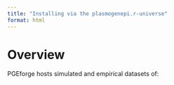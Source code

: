 ```yaml
---
title: "Installing via the plasmogenepi.r-universe"
format: html
---
```

# Overview

PGEforge hosts simulated and empirical datasets of:

